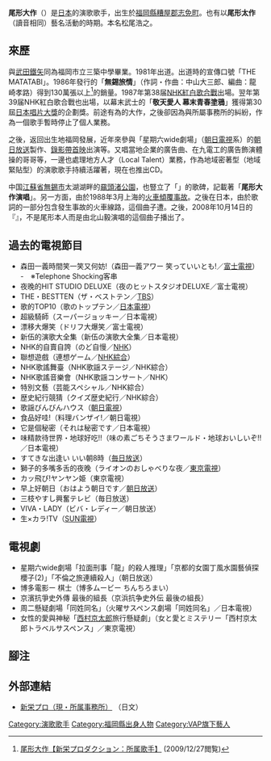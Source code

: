 {{blpsources|time=2020-04-08}}
{{藝人
|姓名 = 尾形大作
|類型 = 男歌手
|圖片 = 
|圖片簡介 = 
|原名 = 松尾浩之
|英文名 = daisaku ogata
|暱稱 = 
|出生日期 = {{birth date and age|1963|1|12}}
|出生地點 = {{JPN}}[[福岡縣|福岡縣]][[糟屋郡|糟屋郡]][[志免町|志免町]]
|音樂類型 = [[演歌|演歌]]
|職業 = 演歌[[歌手|歌手]]
|经纪公司 = 新栄プロ（Shinei Production）
|網站 = [https://web.archive.org/web/20110511181615/http://www.shinei-production.jp/singer/ogata.html 尾形大作]
}}
{{japanese|japanese=尾形大作|kana=おがた だいさく|romaji=ogata daisaku}}
'''尾形大作'''（{{bd|1963年|1月12日|||ogata daisaku}}）是[[日本|日本]]的演歌歌手，出生於[[福岡縣|福岡縣]][[糟屋郡|糟屋郡]][[志免町|志免町]]。也有以'''尾形太作'''（讀音相同）藝名活動的時期。本名松尾浩之。

== 來歷 ==
與[[武田鐵矢|武田鐵矢]]同為福岡市立三築中學畢業。1981年出道。出道時的宣傳口號「THE MATATABI」。1986年發行的「'''無錫旅情'''」（作詞・作曲：中山大三郎、編曲：龍崎孝路）得到130萬張以上<ref>[http://www.shinei-production.jp/singer/ogata.html 尾形大作【新栄プロダクション：所属歌手】] {{webarchive|url=https://web.archive.org/web/20110511181615/http://www.shinei-production.jp/singer/ogata.html |date=2011-05-11 }}(2009/12/27閲覧)</ref>的銷量。1987年第38届[[NHK紅白歌合戰|NHK紅白歌合戰]]出場。翌年第39届NHK紅白歌合戰也出場，以幕末武士的「'''敬天愛人 幕末青春塗鴉'''」獲得第30屆[[日本唱片大獎|日本唱片大獎]]的企劃獎。前途有為的大作，之後卻因為與所屬事務所的糾紛，作為一個歌手暫時停止了個人業務。

之後，返回出生地福岡發展，近年來參與「星期六wide劇場」（[[朝日電視台|朝日電視]]系）的[[朝日放送|朝日放送]]製作、[[錄影帶首映|錄影帶首映]]出演等。又唱當地企業的廣告曲、在九電工的廣告飾演體操的哥哥等，一邊也處理地方人才（Local Talent）業務，作為地域密著型（地域緊貼型）的演歌歌手持續活躍著，現在也推出CD。

中国[[江蘇省|江蘇省]][[無錫市|無錫市]]太湖湖畔的[[鼋头渚|黿頭渚公園]]，也豎立了「{{link-ja|無錫旅情|無錫旅情}}」的歌碑，記載著「'''尾形大作演唱'''」。另一方面，由於1988年3月上海的[[1988年沪杭铁路列车相撞事故|火車傾覆事故]]。之後在日本，由於歌詞的一部分包含發生事故的火車線路，這個曲子遭{{tsl|ja|表現の自主規制|表现的自主规制|自主规制}}。之後，2008年10月14日的『{{tsl|ja|NHK歌謡コンサート|NHK歌謠音樂會}}』，不是尾形本人而是由北山毅演唱的這個曲子播出了。

== 過去的電視節目 ==
*森田一義時間笑一笑又何妨!（森田一義アワー 笑っていいとも!／[[富士電視台|富士電視]]） -　※Telephone Shocking客串
*夜晚的HIT STUDIO DELUXE（夜のヒットスタジオDELUXE／富士電視）
*THE・BESTTEN（ザ・ベストテン／[[TBS電視|TBS]]）
*歌的TOP10（歌のトップテン／[[日本電視台|日本電視]]）
*超級騎師（スーパージョッキー／日本電視）
*漂移大爆笑（ドリフ大爆笑／富士電視）
*新伍的演歌大全集（新伍の演歌大全集／日本電視）
*NHK的自賣自誇（のど自慢／[[日本放送協会|NHK]]）
*聯想遊戲（連想ゲーム／[[NHK綜合頻道|NHK綜合]]）
*NHK歌謠舞臺（NHK歌謡ステージ／NHK綜合）
*NHK歌謠音樂會（NHK歌謡コンサート／NHK）
*特別文藝（芸能スペシャル／NHK綜合）
*歴史紀行競猜（クイズ歴史紀行／NHK綜合）
*歌謡びんびんハウス（[[朝日電視台|朝日電視]]）
*食品好哇!（料理バンザイ!／朝日電視）
*它是個秘密（それは秘密です／日本電視）
*味精款待世界・地球好吃!!（味の素ごちそうさまワールド・地球おいしいぞ!!／日本電視）
*すてきな出逢い いい朝8時（[[毎日放送|毎日放送]]）
*獅子的多嘴多舌的夜晚（ライオンのおしゃべりな夜／[[東京電視台|東京電視]]）
*カッ飛び!ヤンヤン姫（東京電視）
*早上好朝日（おはよう朝日です／[[朝日放送|朝日放送]]）
*三枝やすし興奮テレビ（毎日放送）
*VIVA・LADY（ビバ・レディー／朝日放送）
*生×カラ!TV（[[SUN電視台|SUN電視]]）

== 電視劇 ==
*星期六wide劇場「拉面刑事「龍」的殺人推理」「京都的女園丁風水園藝偵探櫻子(2)」「不倫之旅連續殺人」（朝日放送）
*博多電影ー 棋士（博多ムービー ちんちろまい）
*京濱抗爭史外傳 最後的組長（京浜抗争史外伝 最後の組長）
*周二懸疑劇場「同姓同名」（火曜サスペンス劇場「同姓同名」／日本電視）
*女性的愛與神秘「[[西村京太郎|西村京太郎]]旅行懸疑劇」（女と愛とミステリー「西村京太郎トラベルサスペンス」／東京電視）

== 腳注 ==
{{reflist}}

== 外部連結 ==
* [http://shinei-production.jp/ 新栄プロ（現・所属事務所）] {{Wayback|url=http://shinei-production.jp/ |date=20110511072914 }}（日文）

{{DEFAULTSORT:Ogata Daisaku}}
[[Category:演歌歌手|Category:演歌歌手]]
[[Category:福岡縣出身人物|Category:福岡縣出身人物]]
[[Category:VAP旗下藝人|Category:VAP旗下藝人]]
